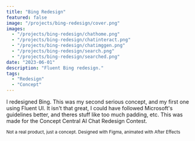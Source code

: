 ```yaml
---
title: "Bing Redesign"
featured: false
image: "/projects/bing-redesign/cover.png"
images:
  - "/projects/bing-redesign/chathome.png"
  - "/projects/bing-redesign/chatinteract.png"
  - "/projects/bing-redesign/chatimggen.png"
  - "/projects/bing-redesign/search.png"
  - "/projects/bing-redesign/searched.png"
date: "2023-06-01"
description: "Fluent Bing redesign."
tags:
  - "Redesign"
  - "Concept"
---
```



<MDXYoutubeEmbed id="8ubHW9GZZec" />

I redesigned Bing. This was my second serious concept, and my first one using Fluent UI. It isn't that great, I could have followed Microsoft's guidelines better, and theres stuff like too much padding, etc. This was made for the Concept Central AI Chat Redesign Contest.

<sub>
  Not a real product, just a concept. Designed with Figma, animated with After
  Effects
</sub>
